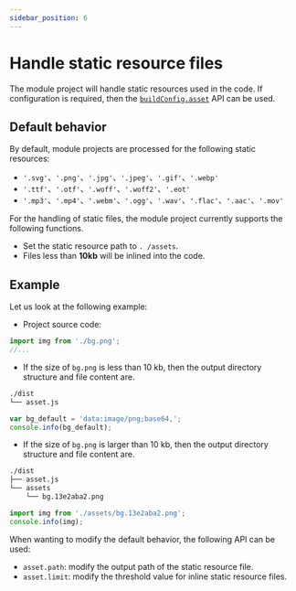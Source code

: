 ```yaml
---
sidebar_position: 6
---
```


# Handle static resource files

The module project will handle static resources used in the code. If configuration is required, then the [`buildConfig.asset`](/en/api/config/build-config#asset) API can be used.

## Default behavior

By default, module projects are processed for the following static resources:

- `'.svg'`、`'.png'`、`'.jpg'`、`'.jpeg'`、`'.gif'`、`'.webp'`
- `'.ttf'`、`'.otf'`、`'.woff'`、`'.woff2'`、`'.eot'`
- `'.mp3'`、`'.mp4'`、`'.webm'`、`'.ogg'`、`'.wav'`、`'.flac'`、`'.aac'`、`'.mov'`

For the handling of static files, the module project currently supports the following functions.

- Set the static resource path to `. /assets`.
- Files less than **10kb** will be inlined into the code.

## Example

Let us look at the following example:

- Project source code:

```ts title="./src/asset.ts"
import img from './bg.png';
//...
```

- If the size of `bg.png` is less than 10 kb, then the output directory structure and file content are.

```bash
./dist
└── asset.js
```

```js title="./dist/asset.js"
var bg_default = 'data:image/png;base64,';
console.info(bg_default);
```

- If the size of `bg.png` is larger than 10 kb, then the output directory structure and file content are.

```bash
./dist
├── asset.js
└── assets
    └── bg.13e2aba2.png
```

```js title="./dist/asset.js"
import img from './assets/bg.13e2aba2.png';
console.info(img);
```

When wanting to modify the default behavior, the following API can be used:

- `asset.path`: modify the output path of the static resource file.
- `asset.limit`: modify the threshold value for inline static resource files.

